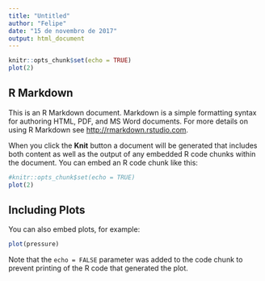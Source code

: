 ---
title: "Untitled"
author: "Felipe"
date: "15 de novembro de 2017"
output: html_document
---

```{r setup}
knitr::opts_chunk$set(echo = TRUE)
plot(2)
```

## R Markdown

This is an R Markdown document. Markdown is a simple formatting syntax for authoring HTML, PDF, and MS Word documents. For more details on using R Markdown see <http://rmarkdown.rstudio.com>.

When you click the **Knit** button a document will be generated that includes both content as well as the output of any embedded R code chunks within the document. You can embed an R code chunk like this:

```{r }
#knitr::opts_chunk$set(echo = TRUE)
plot(2)
```

## Including Plots

You can also embed plots, for example:

```{r pressure, echo=FALSE}
plot(pressure)
```

Note that the `echo = FALSE` parameter was added to the code chunk to prevent printing of the R code that generated the plot.
